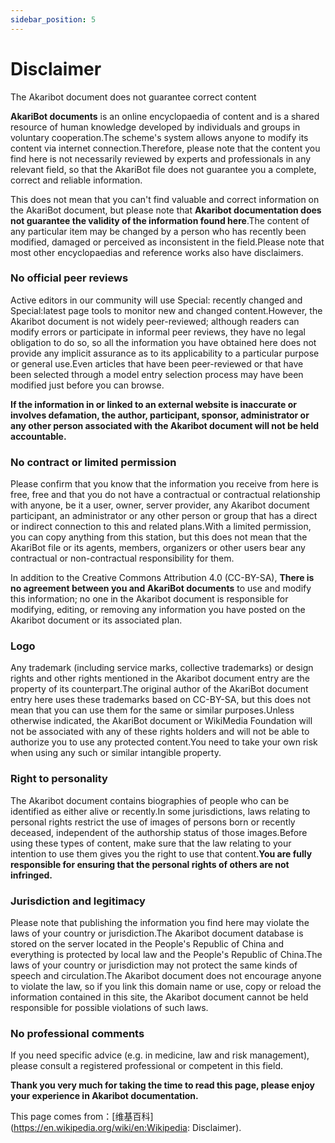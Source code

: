```yaml
---
sidebar_position: 5
---
```


# Disclaimer

The Akaribot document does not guarantee correct content

**AkariBot documents** is an online encyclopaedia of content and is a shared resource of human knowledge developed by individuals and groups in voluntary cooperation.The scheme's system allows anyone to modify its content via internet connection.Therefore, please note that the content you find here is not necessarily reviewed by experts and professionals in any relevant field, so that the AkariBot file does not guarantee you a complete, correct and reliable information.

This does not mean that you can't find valuable and correct information on the AkariBot document, but please note that **Akaribot documentation does not guarantee the validity of the information found here**.The content of any particular item may be changed by a person who has recently been modified, damaged or perceived as inconsistent in the field.Please note that most other encyclopaedias and reference works also have disclaimers.

### No official peer reviews

Active editors in our community will use Special: recently changed and Special:latest page tools to monitor new and changed content.However, the Akaribot document is not widely peer-reviewed; although readers can modify errors or participate in informal peer reviews, they have no legal obligation to do so, so all the information you have obtained here does not provide any implicit assurance as to its applicability to a particular purpose or general use.Even articles that have been peer-reviewed or that have been selected through a model entry selection process may have been modified just before you can browse.

**If the information in or linked to an external website is inaccurate or involves defamation, the author, participant, sponsor, administrator or any other person associated with the Akaribot document will not be held accountable.**

### No contract or limited permission

Please confirm that you know that the information you receive from here is free, free and that you do not have a contractual or contractual relationship with anyone, be it a user, owner, server provider, any Akaribot document participant, an administrator or any other person or group that has a direct or indirect connection to this and related plans.With a limited permission, you can copy anything from this station, but this does not mean that the AkariBot file or its agents, members, organizers or other users bear any contractual or non-contractual responsibility for them.

In addition to the Creative Commons Attribution 4.0 (CC-BY-SA), **There is no agreement between you and AkariBot documents** to use and modify this information; no one in the Akaribot document is responsible for modifying, editing, or removing any information you have posted on the Akaribot document or its associated plan.

### Logo

Any trademark (including service marks, collective trademarks) or design rights and other rights mentioned in the Akaribot document entry are the property of its counterpart.The original author of the AkariBot document entry here uses these trademarks based on CC-BY-SA, but this does not mean that you can use them for the same or similar purposes.Unless otherwise indicated, the AkariBot document or WikiMedia Foundation will not be associated with any of these rights holders and will not be able to authorize you to use any protected content.You need to take your own risk when using any such or similar intangible property.

### Right to personality

The Akaribot document contains biographies of people who can be identified as either alive or recently.In some jurisdictions, laws relating to personal rights restrict the use of images of persons born or recently deceased, independent of the authorship status of those images.Before using these types of content, make sure that the law relating to your intention to use them gives you the right to use that content.**You are fully responsible for ensuring that the personal rights of others are not infringed.**

### Jurisdiction and legitimacy

Please note that publishing the information you find here may violate the laws of your country or jurisdiction.The Akaribot document database is stored on the server located in the People's Republic of China and everything is protected by local law and the People's Republic of China.The laws of your country or jurisdiction may not protect the same kinds of speech and circulation.The Akaribot document does not encourage anyone to violate the law, so if you link this domain name or use, copy or reload the information contained in this site, the Akaribot document cannot be held responsible for possible violations of such laws.

### No professional comments

If you need specific advice (e.g. in medicine, law and risk management), please consult a registered professional or competent in this field.

**Thank you very much for taking the time to read this page, please enjoy your experience in Akaribot documentation.**

This page comes from：[维基百科]\(https://en.wikipedia.org/wiki/en:Wikipedia: Disclaimer).
